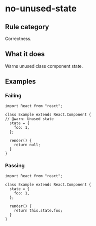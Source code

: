 # no-unused-state

## Rule category

Correctness.

## What it does

Warns unused class component state.

## Examples

### Failing

```tsx twoslash
import React from "react";

class Example extends React.Component {
// @warn: Unused state
  state = {
    foo: 1,
  };

  render() {
    return null;
  }
}
```

### Passing

```tsx twoslash
import React from "react";

class Example extends React.Component {
  state = {
    foo: 1,
  };

  render() {
    return this.state.foo;
  }
}
```
